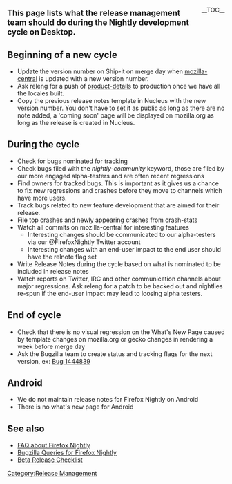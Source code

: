 
<div style="float:right; clear:both; margin-left:0.5em;">__TOC__</div>
<div style="font-size: 130%;">'''This page lists what the release management team should do during the Nightly development cycle on Desktop.'''</div>

== Beginning of a new cycle ==
* Update the version number on Ship-it on merge day when [https://hg.mozilla.org/mozilla-central/file/tip/browser/config/version.txt mozilla-central] is updated with a new version number.
* Ask releng for a push of [[Release_Management/Product_details|product-details]] to production once we have all the locales built.
* Copy the previous release notes template in Nucleus with the new version number. You don't have to set it as public as long as there are no note added, a 'coming soon' page will be displayed on mozilla.org as long as the release is created in Nucleus.

== During the cycle ==
* Check for bugs nominated for tracking
* Check bugs filed with the ''nightly-community'' keyword, those are filed by our more engaged alpha-testers and are often recent regressions
* Find owners for tracked bugs. This is important as it gives us a chance to fix new regressions and crashes before they move to channels which have more users.
* Track bugs related to new feature development that are aimed for their release.
* File top crashes and newly appearing crashes from crash-stats
* Watch all commits on mozilla-central for interesting features
** Interesting changes should be communicated to our alpha-testers via our @FirefoxNightly Twitter account
** Interesting changes with an end-user impact to the end user should have the relnote flag set
* Write Release Notes during the cycle based on what is nominated to be included in release notes
* Watch reports on Twitter, IRC and other communication channels about major regressions. Ask releng for a patch to be backed out and nightlies re-spun if the end-user impact may lead to loosing alpha testers.

== End of cycle ==
* Check that there is no visual regression on the What's New Page caused by template changes on mozilla.org or gecko changes in rendering a week before merge day
* Ask the Bugzilla team to create status and tracking flags for the next version, ex: [https://bugzilla.mozilla.org/show_bug.cgi?id=1444839 Bug 1444839]

== Android ==
* We do not maintain release notes for Firefox Nightly on Android
* There is no what's new page for Android

== See also ==
* [[Nightly|FAQ about Firefox Nightly]]
* [[Release_Management/Queries/Nightly|Bugzilla Queries for Firefox Nightly]]
* [[Release_Management/Beta_Release_Checklist|Beta Release Checklist]]

[[Category:Release Management]]
